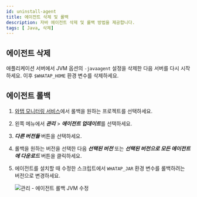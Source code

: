 ```yaml
---
id: uninstall-agent
title: 에이전트 삭제 및 롤백
description: 자바 에이전트 삭제 및 롤백 방법을 제공합니다.
tags: [ Java, 삭제]
---
```


## 에이전트 삭제

애플리케이션 서버에서 JVM 옵션의 `-javaagent` 설정을 삭제한 다음 서버를 다시 시작하세요. 이후 `$WHATAP_HOME` 환경 변수를 삭제하세요.

## 에이전트 롤백

1. [와탭 모니터링 서비스](https://service.whatap.io)에서 롤백을 원하는 프로젝트를 선택하세요.

1. 왼쪽 메뉴에서 ***관리*** > ***에이전트 업데이트***를 선택하세요.

1. ***다른 버전들*** 버튼을 선택하세요.

    <ImgLang img='agent_rollback_1.png' desc='관리 - 에이전트 롤백' />

1. 롤백을 원하는 버전을 선택한 다음 ***선택된 버전*** 또는 ***선택된 버전으로 모든 에이전트에 다운로드*** 버튼을 클릭하세요.

    <ImgLang img='agent_rollback_2.png' desc='관리 - 에이전트 롤백' />

1. 에이전트를 설치할 때 수정한 스크립트에서 `WHATAP_JAR` 환경 변수를 롤백하려는 버전으로 변경하세요.

    ![관리 - 에이전트 롤백 JVM 수정](/img/agent_rollback_3.png)